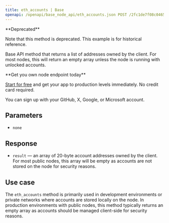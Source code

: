 ---
title: eth_accounts | Base
openapi: /openapi/base_node_api/eth_accounts.json POST /2fc1de7f08c0465f6a28e3c355e0cb14
---

<Warning>
**Deprecated**

Note that this method is deprecated. This example is for historical reference.
</Warning>


Base API method that returns a list of addresses owned by the client. For most nodes, this will return an empty array unless the node is running with unlocked accounts.

<Check>
**Get you own node endpoint today**

[Start for free](https://console.chainstack.com/) and get your app to production levels immediately. No credit card required.

You can sign up with your GitHub, X, Google, or Microsoft account.
</Check>


## Parameters

* `none`

## Response

* `result` — an array of 20-byte account addresses owned by the client. For most public nodes, this array will be empty as accounts are not stored on the node for security reasons.

## Use case

The `eth_accounts` method is primarily used in development environments or private networks where accounts are stored locally on the node. In production environments with public nodes, this method typically returns an empty array as accounts should be managed client-side for security reasons.
